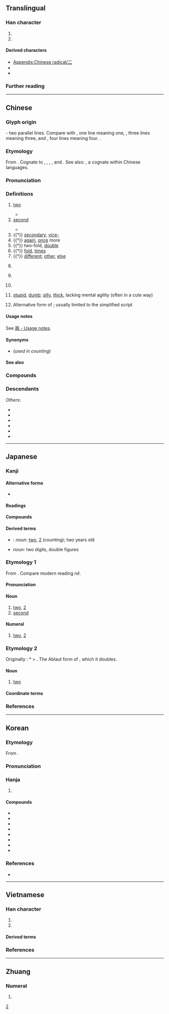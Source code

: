 {{also|ニ|𠄞|𠄟|𠄠|゠|Appendix:Variations of "&#61;"}}
{{character info}}
{{character info|⼆}}
{{commonscat}}
==Translingual==
{{stroke order|strokes=2}}
{{stroke order|type=animate}}

===Han character===
{{Han char|rn=7|rad=二|as=00|sn=2|four=10100|canj=MM|ids=⿱一一}}

# {{mul-kangxi radical-def}}
# {{mul-shuowen radical-def|479}}

====Derived characters====
* [[Appendix:Chinese radical/二]]
* {{l|mul|[[仁]], [[𬨜]], [[𠚧]], [[况]], [[元]], [[𡚬]], [[示]], [[忈]], [[𨳏]], [[𨴙]], [[𨶄]], [[三]], [[𠓞]], [[𠮡]], [[夳]], [[𦫽]], [[𫿭]], [[竺]], [[𢨑]]}} <!-- Characters not found in [[Appendix:Chinese radical/二]] -->
* {{l|mul|[[勻]], [[弍]], [[𢎥]], [[𭘾]], [[𡤾]], [[𡰥]], [[𢨧]], [[𡶂]], [[𰀁]], [[𨳎]], [[冃]], [[𡆤]]}} <!-- Characters not found in [[Appendix:Chinese radical/二]] -->

===Further reading===
{{kangxi-ws|二部/二部}}
{{Han ref|kx=0086.010|dkj=00247|dj=0175.060|hdz=10002.010|uh=4E8C}}

[[Category:CJKV radicals| ]]

----

==Chinese==
{{zh-forms|alt=貳-financial,弍,𠄠}}

===Glyph origin===
{{Han etym}}
{{liushu|i}} - two parallel lines. Compare with {{l|zh|一}}, one line meaning one, {{l|zh|三}}, three lines meaning three, and {{l|zh|亖}}, four lines meaning four. {{zh-etym-double|一|one}}.

===Etymology===
From {{inh|zh|sit-pro|*g/s-ni-s}}. Cognate to {{cog|bo|གཉིས}}, {{cog|sip|ཉི}}, {{cog|txg|𗍫}}, {{cog|my|နှစ်}}, and {{cog|ii|ꑍ}}. See also: {{och-l|次|gloss=second; next}}, a cognate within Chinese languages.

===Pronunciation===
{{zh-pron
|m=èr
|m-s=er4
|dg=эр3
|c=ji6
|ca=LL-Q9186-Justinrleung-二.wav
|c-t=ngei5
|g=eo5
|h=pfs=ngi;gd=ngi4
|j=er3
|mb=nī
|md=nê
|mn=zz,ct,zp,kh,tn,tc,yl,sx,mg,pn,sg:jī/xm,qz,jj,tp,lk,km,hc,ph,sg:lī/tc:gī
|mn-t=ri6/ri7/no6
|mn-t_note=no6 - semantic (substitute for {{zh-l|兩|tr=-}})
|w=3nyi,3hher
|w_note=3nyi - colloquial; 3hher - literary
|x=e5
|mc=y
|oc=y
|ma=y
|cat=num,a
}}{{attn|zhx-teo|mn-t_note?}}

===Definitions===
{{zh-hanzi}}

# [[two]]
#: {{zh-x|二 號 線|line no. 2}}
#* {{zh-x|子 曰：「君子 之 道，或 出 或 處{chǔ}，或 默 或 語，'''二''' 人 同 心，其 利 斷 金。同 心 之 言，其 臭{xiù} 如 蘭。」|The Master said, on this, "The ways of good men (different seem). This in a public office toils; that in his home the time beguiles. One man his lips with silence seals; another all his mind reveals. But when '''two''' men are one in heart, not iron bolts keep them apart; the words they in their union use, fragrance like orchid plants diffuse."|CL|ref=Yijing}}
# [[second]]
#: {{zh-x|二哥|second elder brother}}
#* {{zh-x|子 ^墨子 曰：國 有 七 患。七 患 者 何？城郭 溝池 不 可 守 而 治 宮室，一 患 也。邊國 至 境 四鄰 莫 救，'''二''' 患 也。|Mozi said: There are seven causes of worry to a state and they are: (1) When the outer and the inner city walls are not defensible; '''(2)''' When an enemy state is approaching and yet one's neighbours do not come to the rescue.|CL|ref=Mozi}}
# {{†}} [[secondary]], [[vice-]]
# {{†}} [[again]], [[once]] more
# {{†}} two-fold, [[double]]
# {{†}} [[fold]], [[times]]
# {{†}} [[different]]; [[other]], [[else]]
#: {{zh-x|二意}}
#: {{zh-x|二心}}
# {{lb|zh|handwritten|dated|now|informal}} {{n-g|An [[iteration mark]] denoting the [[repetition]] of the previous [[hanzi]]; often written at a smaller size when used for this purpose.}}
#: {{zh-syn|々|〻}}
# {{non-gloss definition|Short for "[[twenty]], two hundred or two thousand" after hundreds, thousands and ten thousands.}}
#: {{zh-x|百 二|one hundred twenty|C}}
#: {{zh-x|百 二|one hundred twenty|MN}}
#: {{zh-x|買 電腦 花 了 一 千 '''二'''。|Buying the computer cost me a thousand and '''two hundred''' bucks.}}
# {{non-gloss definition|Short for "[[twenty]] [[cents]]".}}
#: {{zh-x|黃瓜 一 塊 '''二''' 一 斤。|The cucumbers are one dollar '''twenty''' per half kilogram.}}
# {{lb|zh|dialectal Mandarin}} [[stupid]], [[dumb]]; [[silly]], [[thick]], lacking mental agility (often in a cute way)
#: {{zh-x|你 這 人 怎麼 這麼 '''二'''！|Why are you so '''incorrigibly stupid'''!}}
# {{lb|zh|classical}} Alternative form of {{l|zh|貳}}; usually limited to the simplified script
#: {{zh-x|不二过}}

====Usage notes====
See [[兩#Usage notes|兩 - Usage notes]].

====Synonyms====
* (''used in counting'') {{zh-l|兩}}

====See also====
{{Chinese-numbers}}
{{table:playing cards/zh}}

===Compounds===
{{zh-der|hide_pron=1|一二|三二|不二|么二|二世|二乎|二乘|二京|二仲|二伏|二伯|二停|二傳|二儀|二八|二分|二則|二副|二南|二周|二哥|二喬|二四|二天|二妙|二姓|二姚|二娘|二婚|二子|二專|二府|二座|二弦|二心|二志|二惑|二意|二愣|二房|二手|二根|二櫃|二毛|二氣|二漢|二煎|二煤|二爺|二王|二皇|二祖|二禮|二程|二空|二等|二篆|二簧|二絃|二綠|二老|二聖|二胡|二致|二藍|二蘇|二親|二話|二諦|二諾|二謝|二豎|二足|二輪|二門|二陵|二陸|二障|二雅|二難|二黃|小二|巽二|二頭臂肌|二尖瓣|二分明月|二桿子|二分法|二帝三王|二堂舍子|二輪電影|一般無二|二六板|二元酸|二口蟲|二王帖|二百五|二屋裡|二混子|二拇指|二程全書|二吊六|二聖環|二手傳播|一大二小|二朝廷|丁一確二|二半破子|二尺半|二豎為虐|十二子|二千石|二十五史|二踢腳|三言二拍|二手貨|丁一卯二|天無二日|二項定理|丈二金剛|一窮二白|不二門|一身二任|二重性|二名法|二氧化錳|二十八調|二十一條|二三子|加二殷勤|二拉八當|二尾子|二郎腿|二把刀|二缸湯|二疊紀|二五耦|十二律|八文十二|叫二排局|二次革命|一紅二白|二崙鄉|不三不二|二十六史|一心無二|二太爺|一差二誤|二十四孝|十二分|二心兩意|二道毛子|一心二用|十二辰|吃一看二|一蛇二首|十二經|二田制|二不愣|二家花|二程遺書|二話不說|二疊系|二元運算|二次曲線|兩面二舌|二人臺|一來二去|二五附稅|二進制|尺二冤家|二部制|十二金牌|二月革命|二愣子|三平二滿|二腮類|北二高|二百二|市無二價|一乾二淨|二水鄉|二會子|二形花|二路兒|二次曲面|心無二用|心無二想|七十二行|尺二秀才|反二簧|二等分線|二十四|二路腳兒|二年根|二進法|十二生肖|二花臉|二氧化鈦|二進制碼|一差二錯|二不稜登|二十四橋|不二心|店小二|不管一二|二十五弦|二返投唐|市不二價|二項式|二毛子|二次汙染|二軸晶|二夾脖子|二重唱|二等分|二人轉|京二胡|十二次|二次全倒|二手煙|二性子|小二哥|和合二仙|二輪戲院|二面角|不二價|二三其德|哼哈二將|二三其意|十二樓|寡二少雙|十二宮|二朝王醮|十二使徒|二十八宿|一長二短|十二處|十二支|二十四時|二地主|一清二白|二葷鋪|十二萬分|二八佳人|七十二變|二次能源|二度梅|二門不出|二手菸|二氧化硫|二月二|二房東|二化螟|二次大戰|分而為二|二八年華|十二金釵|二元論|二五眼|二郎神|二次感染|十二時|二婚頭|二缶鐘惑|二五八|一石二鳥|二碴兒|少一缺二|二次函數|二和藥|二五更|二賴子|二哥大|一清二楚|十二門論|十二進法|十二碼球|十二指腸|十二因緣|十二分教|二足尊|二十四史|二親等|劃一不二|二行程|二進宮|么二三的|天月二德|三婆二婦|二滿三平|二極管|二鍋頭|二極體|二度燒傷|二陳湯|二重奏|二重國籍|二等國|二流子|二氧化碳|二形人|二娘子|二夫人|三心二意|不二法門|二頭股肌|接二連三|放二四|才貫二酉|的一確二|有死無二|百無一二|百二關山|梅開二度|成三破二|書通二酉|百二山河|毫無二致|略知一二|獨一無二|沒二話|灌口二郎|數一數二|有一無二|破零二落|食不二味|第二把手|第二性徵|第二代|胡二巴越|誓無二志|誓無二心|臣一主二|言無二價|第二職業|點一點二|龜蛇二將|金釵十二|第二世界|連三接二|第二春|連二趕三|連一連二|誓死不二|貴賤無二|第二課堂|隔二偏三|說一不二|田二河|無二|錢崗二|二郎|二社|二噁英|七一二所|二堰|二十|初二|二龍|二崙|二水|二林|二盤|一佛出世，二佛涅槃|一佛出世，二佛升天|一二三自由日|五餅二魚|二打六|二哈}}

===Descendants===
{{CJKV||に|이|nhị}}
''Others'':
* {{desc|bor=1|pcc|ngih}}
* {{desc|bor=1|nod|ᨿᩦ᩵}}
* {{desc|bor=1|lo|ຍີ່}}
* {{desc|bor=1|th|ยี่}}
* {{desc|bor=1|vi|nhì}}
* {{desc|bor=1|za|ngeih}}

{{zh-cat|Beginning|Two}}
{{catlangname|zh|numbers|numeral symbols|numerals|iteration marks}}

----

==Japanese==

===Kanji===
{{ja-kanji|grade=1|rs=二01}}

====Alternative forms====
* {{l|ja|弐}} {{q|financial or formal}}

====Readings====
{{ja-readings
|goon=に
|kanon=じ
|kun=ふた-, ふた-つ, ふ-つ
|nanori=おと, つぐ, つぎ, にい, は, ふ, ふたつ, ふだ, わ
}}

====Compounds====
{{col3-u|ja
|{{ja-r|二%王|に%おう}}
|{{ja-r|二%月|に%がつ}}
|{{ja-r|二%言|に%ごん}}, {{ja-r|二言|ふたこと}}
|{{ja-r|二%重|に%じゅう}}
|{{ja-r|二%乗|じ%じょう}}
|{{ja-r|二%百|に%ひゃく}}
|{{ja-r|二%次|に%じ}}
|{{ja-r|二%字|に%じ}}
|{{ja-r|二%塁|に%るい}}
|{{ja-r|二%階|に%かい}}
|{{ja-r|二%人|ふた%り}}
|{{ja-r|二%心|に%しん}}, {{ja-r|二%心|ふた%ごころ}}
|{{ja-r|二%日|ふつ%か}}
|{{ja-r|二%次%元|に%じ%げん}}
|{{ja-r|二%院%制|に%いん%せい}}
|{{ja-r|二%毛%作|に%もう%さく}}
|{{ja-r|二%刀%流|に%とう%りゅう}}
|{{ja-r|二%人%称|に%にん%しょう}}
|{{ja-r|二%年%草|に%ねん%そう}}
|{{ja-r|二%枚%貝|に%まい%がい}}
|{{ja-r|二%枚%舌|に%まい%じた}}
|{{ja-r|二%枚%目|に%まい%め}}
|{{ja-r|二十%歳|はた%ち}}
|{{ja-r|二十%日|はつ%か}}
|{{ja-r|二%律%背%反|に%りつ%はい%はん}}
|{{ja-r|二%重%人%格|に%じゅう%じん%かく}}
|{{ja-r|二%束%三%文|に%そく%-さん%もん}}
|{{ja-r|十%重%二十%重|と%え%-はた%え}}
|{{ja-r|二つ目|ふたつめ}}
|{{ja-r|二の次|にのつぎ}}
|{{ja-r|二の舞|にのまい}}
}}

====Derived terms====
* {{ja-r|二つ|ふたつ}}: ''noun'': [[two]], [[2]] (counting); two years old
* {{ja-r|二けた|ふたけた}} ''noun'': two digits, double figures

===Etymology 1===
{{ja-kanjitab|に|yomi=o}}
From {{der|ja|ltc|二|t=two|sort=に}}. Compare modern {{cog|cdo|-}} reading ''nê''.

====Pronunciation====
{{ja-pron|yomi=goon|に|acc=1|acc_ref=DJR,NHK|a=Ja-2-ni.ogg}}

====Noun====
{{ja-noun|に}}

# [[two]], [[2]]
# [[second]]
#: {{ja-usex|'''二'''%兎 を 追う者 は 一兎 を も 得ず|'''に'''%と を お.う もの は いっと を も えず|focus on one thing at a time {{qfliteral|one who chases '''two''' rabbits catches neither one}}}}
#: {{ja-usex|'''二''' の 足 を 踏む|'''に''' の あし を ふむ|hesitate; think twice {{qfliteral|step on '''two''' feet}}}}
#: {{ja-usex|'''二'''%階 から 目%薬|'''に'''%かい から め%ぐすり|trying to do an impossible task {{qfliteral|(taking) eye medicine from the '''second''' floor}}}}

====Numeral====
{{cardinalbox|ja|1|2|3|一|三}}
{{ja-pos|numeral|に}}

# {{cln|ja|cardinal numbers}} [[two]], [[2]]

===Etymology 2===
{{ja-kanjitab|ふた|yomi=k}}
Originally {{IPAchar|/huta/}}: *{{IPAchar|[puta]}} > {{IPAchar|[ɸuta]}}. The Ablaut form of {{m|ja|一|tr=hito<small>2</small>||one}}, which it doubles.

====Noun====
{{ja-noun|ふた}}

# [[two]]

====Coordinate terms====
{{japanese number}}

===References===
<references/>

{{cln|ja|numeral symbols|sort=2}}
{{cln|ja|numerals}}
{{topics|ja|Two}}

----

==Korean==

===Etymology===
{{number box|ko|2}}
From {{der|ko|ltc|sort=이|-}} {{ltc-l|二}}.
{{hanja-ety
|dk={{okm-inline|ᅀᅵᆼ〮|zí}}
|m={{okm-inline|ᅀᅵ〯|zǐ}}
|mh={{okm-inline|두〯|twǔ}}
|m2={{okm-inline|이|i}}
|m2h={{okm-inline|두|twu}}
}}

===Pronunciation===
{{ko-hanja-pron|이|l=y}}

===Hanja===
{{ko-hanja-search}}
{{ko-hanja|둘|두|이}}

# {{hanja form of|이|[[two]]}}

====Compounds====
{{der-top3|Compounds}}
* {{ko-l|이심|二心}}
* {{ko-l|이십|二十}}
* {{ko-l|이월|二月}}
* {{ko-l|이중|二重}}
* {{ko-l|십이|十二}}
* {{ko-l|십이지장|十二指腸}}
* {{ko-l|일구이언|一口二言}}
* {{ko-l|일석이조|一石二鳥}}
{{der-bottom}}

===References===
* {{R:hanjadoc|104}}

[[Category:Korean numeral symbols|2]]
{{C|ko|Two}}

----

==Vietnamese==

===Han character===
{{vi-readings|rs=二00
|hanviet=nhị-tdcndg;tdcntd;gdhn
|phienthiet=
|nom=nhì-tdcndg;tdcntd;gdhn, nhị-tdcntd;gdhn;btcn, nhẹ-tdcndg
}}

# {{han tu form of|nhị|[[two]]}}
# {{Nom form of|nhì|[[two]]}}

====Derived terms====
{{der3|vi
|{{vi-l|二分|nhị phân|}}
|{{vi-l|二度梅|Nhị độ mai|}}
|{{vi-l|二心|nhị tâm|}}
|{{vi-l|二等|nhị đẳng|}}
|{{vi-l|二面|nhị diện|}}
|{{vi-l|第二次世界大戰|đệ nhị thứ thế giới đại chiến|}}
}}

===References===
<references/>

----

==Zhuang==

===Numeral===
{{za-head|numeral}}

# {{za-sawndip form of|ngeih}}

{{attention|za|needs checking}}